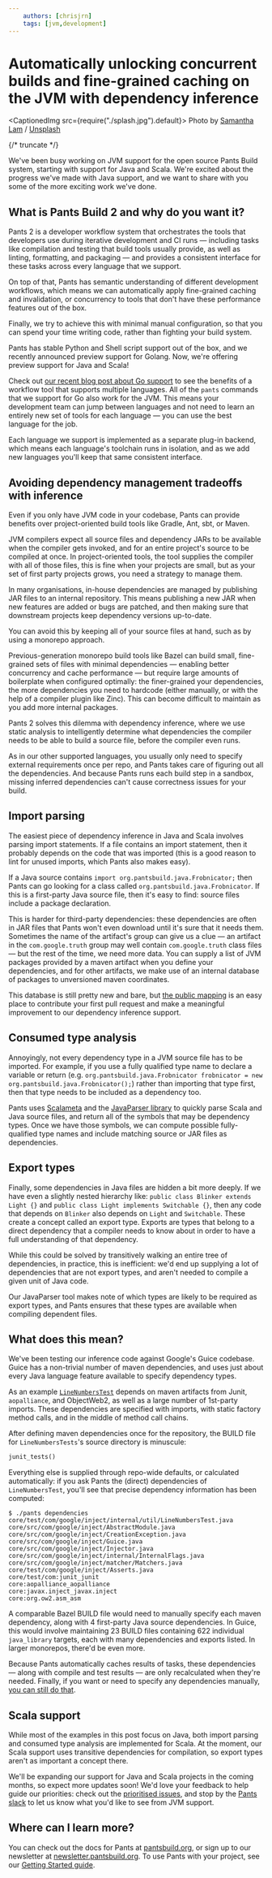 ```yaml
---
    authors: [chrisjrn]
    tags: [jvm,development]
---
```


# Automatically unlocking concurrent builds and fine-grained caching on the JVM with dependency inference

<CaptionedImg src={require("./splash.jpg").default}>
  Photo by [Samantha
  Lam](https://unsplash.com/@contradirony?utm_source=ghost&utm_medium=referral&utm_campaign=api-credit)
  /
  [Unsplash](https://unsplash.com/?utm_source=ghost&utm_medium=referral&utm_campaign=api-credit)
</CaptionedImg>

{/* truncate */}

We've been busy working on JVM support for the open source Pants Build system, starting with support for Java and Scala. We're excited about the progress we've made with Java support, and we want to share with you some of the more exciting work we've done.

## What is Pants Build 2 and why do you want it?

Pants 2 is a developer workflow system that orchestrates the tools that developers use during iterative development and CI runs — including tasks like compilation and testing that build tools usually provide, as well as linting, formatting, and packaging — and provides a consistent interface for these tasks across every language that we support.

On top of that, Pants has semantic understanding of different development workflows, which means we can automatically apply fine-grained caching and invalidation, or concurrency to tools that don't have these performance features out of the box.

Finally, we try to achieve this with minimal manual configuration, so that you can spend your time writing code, rather than fighting your build system.

Pants has stable Python and Shell script support out of the box, and we recently announced preview support for Golang. Now, we're offering preview support for Java and Scala!

Check out [our recent blog post about Go support](../2021-11-10-golang-support-pants-28/index.mdx) to see the benefits of a workflow tool that supports multiple languages. All of the `pants` commands that we support for Go also work for the JVM. This means your development team can jump between languages and not need to learn an entirely new set of tools for each language — you can use the best language for the job.

Each language we support is implemented as a separate plug-in backend, which means each language's toolchain runs in isolation, and as we add new languages you'll keep that same consistent interface.

## Avoiding dependency management tradeoffs with inference

Even if you only have JVM code in your codebase, Pants can provide benefits over project-oriented build tools like Gradle, Ant, sbt, or Maven.

JVM compilers expect all source files and dependency JARs to be available when the compiler gets invoked, and for an entire project's source to be compiled at once. In project-oriented tools, the tool supplies the compiler with all of those files, this is fine when your projects are small, but as your set of first party projects grows, you need a strategy to manage them.

In many organisations, in-house dependencies are managed by publishing JAR files to an internal repository. This means publishing a new JAR when new features are added or bugs are patched, and then making sure that downstream projects keep dependency versions up-to-date.

You can avoid this by keeping all of your source files at hand, such as by using a monorepo approach.

Previous-generation monorepo build tools like Bazel can build small, fine-grained sets of files with minimal dependencies — enabling better concurrency and cache performance — but require large amounts of boilerplate when configured optimally: the finer-grained your dependencies, the more dependencies you need to hardcode (either manually, or with the help of a compiler plugin like Zinc). This can become difficult to maintain as you add more internal packages.

Pants 2 solves this dilemma with dependency inference, where we use static analysis to intelligently determine what dependencies the compiler needs to be able to build a source file, before the compiler even runs.

As in our other supported languages, you usually only need to specify external requirements once per repo, and Pants takes care of figuring out all the dependencies. And because Pants runs each build step in a sandbox, missing inferred dependencies can't cause correctness issues for your build.

## Import parsing

The easiest piece of dependency inference in Java and Scala involves parsing import statements. If a file contains an import statement, then it probably depends on the code that was imported (this is a good reason to lint for unused imports, which Pants also makes easy).

If a Java source contains `import org.pantsbuild.java.Frobnicator;` then Pants can go looking for a class called `org.pantsbuild.java.Frobnicator`. If this is a first-party Java source file, then it's easy to find: source files include a package declaration.

This is harder for third-party dependencies: these dependencies are often in JAR files that Pants won't even download until it's sure that it needs them. Sometimes the name of the artifact's group can give us a clue — an artifact in the `com.google.truth` group may well contain `com.google.truth` class files — but the rest of the time, we need more data. You can supply a list of JVM packages provided by a maven artifact when you define your dependencies, and for other artifacts, we make use of an internal database of packages to unversioned maven coordinates.

This database is still pretty new and bare, but [the public mapping](https://github.com/pantsbuild/pants/blob/227a33d4667c21e8cd6472ecb43c149680161613/src/python/pants/jvm/dependency_inference/jvm_artifact_mappings.py) is an easy place to contribute your first pull request and make a meaningful improvement to our dependency inference support.

## Consumed type analysis

Annoyingly, not every dependency type in a JVM source file has to be imported. For example, if you use a fully qualified type name to declare a variable or return (e.g. `org.pantsbuild.java.Frobnicator frobnicator = new org.pantsbuild.java.Frobnicator();`) rather than importing that type first, then that type needs to be included as a dependency too.

Pants uses [Scalameta](https://scalameta.org/) and the [JavaParser library](https://javaparser.org/) to quickly parse Scala and Java source files, and return all of the symbols that may be dependency types. Once we have those symbols, we can compute possible fully-qualified type names and include matching source or JAR files as dependencies.

## Export types

Finally, some dependencies in Java files are hidden a bit more deeply. If we have even a slightly nested hierarchy like: `public class Blinker extends Light {}` and `public class Light implements Switchable {}`, then any code that depends on `Blinker` also depends on `Light` and `Switchable`. These create a concept called an export type. Exports are types that belong to a direct dependency that a compiler needs to know about in order to have a full understanding of that dependency.

While this could be solved by transitively walking an entire tree of dependencies, in practice, this is inefficient: we'd end up supplying a lot of dependencies that are not export types, and aren't needed to compile a given unit of Java code.

Our JavaParser tool makes note of which types are likely to be required as export types, and Pants ensures that these types are available when compiling dependent files.

## What does this mean?

We've been testing our inference code against Google's Guice codebase. Guice has a non-trivial number of maven dependencies, and uses just about every Java language feature available to specify dependency types.

As an example [`LineNumbersTest`](https://github.com/google/guice/blob/e960b66d3d5931b9cb1aebd49e452e2c489a921e/core/test/com/google/inject/internal/util/LineNumbersTest.java) depends on maven artifacts from Junit, `aopalliance`, and ObjectWeb2, as well as a large number of 1st-party imports. These dependencies are specified with imports, with static factory method calls, and in the middle of method call chains.

After defining maven dependencies once for the repository, the BUILD file for `LineNumbersTests`'s source directory is minuscule:

```python
junit_tests()
```

Everything else is supplied through repo-wide defaults, or calculated automatically: if you ask Pants the (direct) dependencies of `LineNumbersTest`, you'll see that precise dependency information has been computed:

```shell-session
$ ./pants dependencies core/test/com/google/inject/internal/util/LineNumbersTest.java
core/src/com/google/inject/AbstractModule.java
core/src/com/google/inject/CreationException.java
core/src/com/google/inject/Guice.java
core/src/com/google/inject/Injector.java
core/src/com/google/inject/internal/InternalFlags.java
core/src/com/google/inject/matcher/Matchers.java
core/test/com/google/inject/Asserts.java
core/test/com:junit_junit
core:aopalliance_aopalliance
core:javax.inject_javax.inject
core:org.ow2.asm_asm

```

A comparable Bazel BUILD file would need to manually specify each maven dependency, along with 4 first-party Java source dependencies. In Guice, this would involve maintaining 23 BUILD files containing 622 individual `java_library` targets, each with many dependencies and exports listed. In larger monorepos, there'd be even more.

Because Pants automatically caches results of tasks, these dependencies — along with compile and test results — are only recalculated when they're needed. Finally, if you want or need to specify any dependencies manually, [you can still do that](https://www.pantsbuild.org/docs/targets#dependencies-field).

## Scala support

While most of the examples in this post focus on Java, both import parsing and consumed type analysis are implemented for Scala. At the moment, our Scala support uses transitive dependencies for compilation, so export types aren't as important a concept there.

We'll be expanding our support for Java and Scala projects in the coming months, so expect more updates soon! We'd love your feedback to help guide our priorities: check out the [prioritised issues](https://github.com/pantsbuild/pants/projects/22), and stop by the [Pants slack](https://join.slack.com/t/pantsbuild/shared_invite/zt-d0uh0mok-RLvVosDiX6JDpvStH~bFBA) to let us know what you'd like to see from JVM support.

## Where can I learn more?

You can check out the docs for Pants at [pantsbuild.org](https://pantsbuild.org), or sign up to our newsletter at [newsletter.pantsbuild.org](https://newsletter.pantsbuild.org). To use Pants with your project, see our [Getting Started guide](https://www.pantsbuild.org/v2.8/docs/getting-started).
